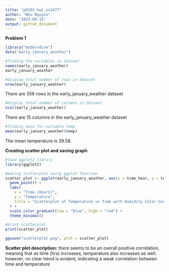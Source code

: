 ```yaml
---
title: "p8105_hw1_nn2477"
author: "Nhu Nguyen"
date: "2023-09-15"
output: github_document
---
```


**Problem 1** 
```r
library("moderndive")
data("early_january_weather")

#finding the variables in dataset
names(early_january_weather)
early_january_weather

#display total number of rows in dataset
nrow(early_january_weather)
```
There are 358 rows in the early_january_weather dataset 

```r
#display total number of columns in dataset
ncol(early_january_weather)
```
There are 15 columns in the early_january_weather dataset 

```r
#finding mean for variable temp
mean(early_january_weather$temp)
```
The mean temperature is 39.58. 

**Creating scatter plot and saving graph**
```r
#load ggplot2 library
library(ggplot2)

#making scatterplot using ggplot function 
scatter_plot <- ggplot(early_january_weather, aes(x = time_hour, y = temp, color = humid)) + 
  geom_point() +
  labs(
    x = "Time (Hours)",
    y = "Temperature",
    title = "Scatterplot of Temperature vs Time with Humidity Color Code"
  ) + 
  scale_color_gradient(low = "blue", high = "red") + 
  theme_minimal()

#print scatterplot 
print(scatter_plot)

ggsave("scatterplot.png", plot = scatter_plot)
```

**Scatter plot description:**
there seems to be an overall positive correlation, meaning that as time (hrs) increases, temperature also increases as well. however, no clear trend is evident, indicating a weak correlation between time and temperature


